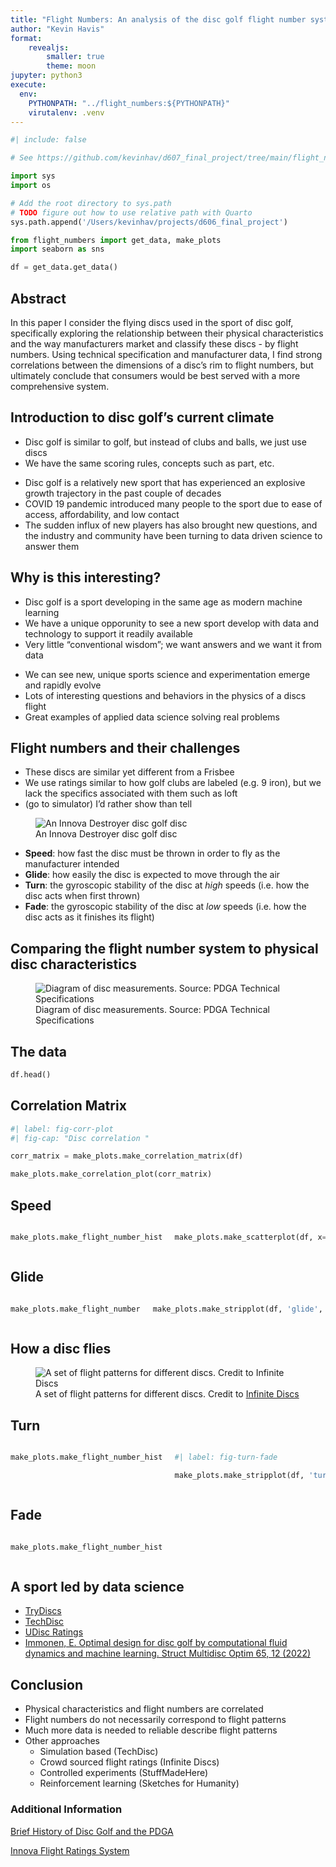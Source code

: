 ```yaml
---
title: "Flight Numbers: An analysis of the disc golf flight number system"
author: "Kevin Havis"
format: 
    revealjs:
        smaller: true
        theme: moon
jupyter: python3
execute: 
  env:
    PYTHONPATH: "../flight_numbers:${PYTHONPATH}"
    virutalenv: .venv
---
```


```python
#| include: false

# See https://github.com/kevinhav/d607_final_project/tree/main/flight_numbers for full code

import sys
import os

# Add the root directory to sys.path
# TODO figure out how to use relative path with Quarto
sys.path.append('/Users/kevinhav/projects/d606_final_project')

from flight_numbers import get_data, make_plots
import seaborn as sns

df = get_data.get_data()
```

## Abstract

In this paper I consider the flying discs used in the sport of disc golf, specifically exploring the relationship between their physical characteristics and the way manufacturers market and classify these discs - by flight numbers. Using technical specification and manufacturer data, I find strong correlations between the dimensions of a disc's rim to flight numbers, but ultimately conclude that consumers would be best served with a more comprehensive system.

## Introduction to disc golf's current climate

::: {.notes}
- Disc golf is similar to golf, but instead of clubs and balls, we just use discs
- We have the same scoring rules, concepts such as part, etc.
:::

- Disc golf is a relatively new sport that has experienced an explosive growth trajectory in the past couple of decades
- COVID 19 pandemic introduced many people to the sport due to ease of access, affordability, and low contact
- The sudden influx of new players has also brought new questions, and the industry and community have been turning to data driven science to answer them
  
## Why is this interesting?

::: {.notes}
- Disc golf is a sport developing in the same age as modern machine learning
- We have a unique opporunity to see a new sport develop with data and technology to support it readily available
- Very little "conventional wisdom"; we want answers and we want it from data
:::

- We can see new, unique sports science and experimentation emerge and rapidly evolve
- Lots of interesting questions and behaviors in the physics of a discs flight
- Great examples of applied data science solving real problems

## Flight numbers and their challenges

::: {.notes}
- These discs are similar yet different from a Frisbee
- We use ratings similar to how golf clubs are labeled (e.g. 9 iron), but we lack the specifics associated with them such as loft
- (go to simulator) I'd rather show than tell
:::

![An Innova Destroyer disc golf disc](images/innova_destroyer.jpg)

- **Speed**: how fast the disc must be thrown in order to fly as the manufacturer intended
- **Glide**: how easily the disc is expected to move through the air
- **Turn**: the gyroscopic stability of the disc at *high* speeds (i.e. how the disc acts when first thrown)
- **Fade**: the gyroscopic stability of the disc at *low* speeds (i.e. how the disc acts as it finishes its flight)

## Comparing the flight number system to physical disc characteristics

![Diagram of disc measurements. Source: PDGA Technical Specifications](images/pdga_disc_specifications.png){fig-align="center"}

## The data

```python
df.head()
```


## Correlation Matrix

```python
#| label: fig-corr-plot
#| fig-cap: "Disc correlation "

corr_matrix = make_plots.make_correlation_matrix(df)

make_plots.make_correlation_plot(corr_matrix)
```

## Speed

:::: {.columns}

::: {.column width="50%"}

```python
make_plots.make_flight_number_hist(df, 'speed')
```

:::

::: {.column width="50%"}

```python
make_plots.make_scatterplot(df, x='speed', y='rim_thickness_(cm)')
```

:::

::::

## Glide

:::: {.columns}

::: {.column width="50%"}

```python
make_plots.make_flight_number_hist(df, 'glide')
```

:::

::: {.column widht="50%"}

```python
make_plots.make_stripplot(df, 'glide', 'speed')
```

:::

::::

## How a disc flies

![A set of flight patterns for different discs. Credit to [Infinite Discs](https://blog.infinitediscs.com/flight-numbers-what-they-mean-and-a-better-approach/)](images/flight_pattern.jpg)

## Turn

:::: {.columns}

::: {.column width="50%"}

```python
make_plots.make_flight_number_hist(df, 'turn')
```

:::

::: {.column width="50%"}

```python
#| label: fig-turn-fade

make_plots.make_stripplot(df, 'turn', 'fade')
```

:::

::::


## Fade

:::: {.columns}

::: {.column width="50%"}

```python
make_plots.make_flight_number_hist(df, 'fade')
```

:::

::: {.column width="50%"}



:::

::::

## A sport led by data science

- [TryDiscs](https://trydiscs.com/explore?&m=Streamline&d=Drift)
- [TechDisc](https://shop.techdisc.com/)
- [UDisc Ratings](https://udisc.com/blog/post/udisc-round-ratings)
- [Immonen, E. Optimal design for disc golf by computational fluid dynamics and machine learning. Struct Multidisc Optim 65, 12 (2022)](https://link.springer.com/article/10.1007/s00158-021-03107-7)


## Conclusion

- Physical characteristics and flight numbers are correlated
- Flight numbers do not necessarily correspond to flight patterns
- Much more data is needed to reliable describe flight patterns
- Other approaches
  - Simulation based (TechDisc)
  - Crowd sourced flight ratings (Infinite Discs)
  - Controlled experiments (StuffMadeHere)
  - Reinforcement learning (Sketches for Humanity)

### Additional Information

[Brief History of Disc Golf and the PDGA](https://www.pdga.com/history)

[Innova Flight Ratings System](https://www.innovadiscs.com/home/disc-golf-faq/flight-ratings-system/)

[^1]:[PDGA Equipment Technical Standards](https://www.pdga.com/technical-standards/)